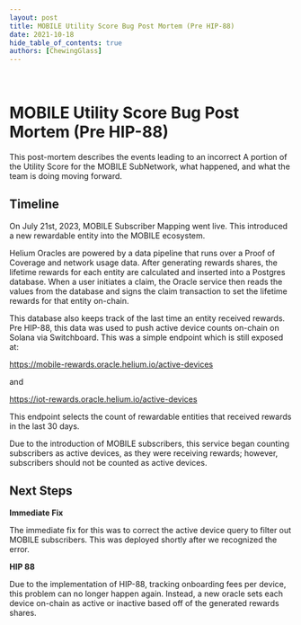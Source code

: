 ```yaml
---
layout: post
title: MOBILE Utility Score Bug Post Mortem (Pre HIP-88)
date: 2021-10-18
hide_table_of_contents: true
authors: [ChewingGlass]
---
```


&nbsp;

# MOBILE Utility Score Bug Post Mortem (Pre HIP-88)

This post-mortem describes the events leading to an incorrect A portion of the Utility Score for the MOBILE SubNetwork, what happened, and
what the team is doing moving forward.

<!--truncate-->

## Timeline

On July 21st, 2023, MOBILE Subscriber Mapping went live. This introduced a new rewardable entity into
the MOBILE ecosystem.

Helium Oracles are powered by a data pipeline that runs over a Proof of Coverage and network usage data.
After generating rewards shares, the lifetime rewards for each entity are calculated and inserted into a Postgres database.
When a user initiates a claim, the Oracle service then reads the values from the database and signs the claim transaction to set
the lifetime rewards for that entity on-chain.

This database also keeps track of the last time an entity received rewards. Pre HIP-88, this data was used
to push active device counts on-chain on Solana via Switchboard. This was a simple endpoint which is still exposed at:

https://mobile-rewards.oracle.helium.io/active-devices

and

https://iot-rewards.oracle.helium.io/active-devices

This endpoint selects the count of rewardable entities that received rewards in the last 30 days.

Due to the introduction of MOBILE subscribers, this service began counting subscribers as active devices,
as they were receiving rewards; however, subscribers should not be counted as active devices.

## Next Steps

**Immediate Fix**

The immediate fix for this was to correct the active device query to filter out MOBILE subscribers. This was deployed shortly after we recognized the error.

**HIP 88**

Due to the implementation of HIP-88, tracking onboarding fees per device, this problem can no longer happen again.
Instead, a new oracle sets each device on-chain as active or inactive based off of the generated rewards shares.
